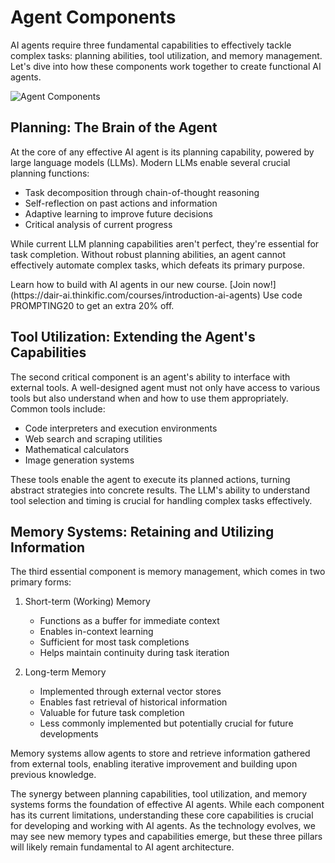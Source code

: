 # Agent Components


AI agents require three fundamental capabilities to effectively tackle complex tasks: planning abilities, tool utilization, and memory management. Let's dive into how these components work together to create functional AI agents.

![Agent Components](../../img/agents/agent-components.png)

## Planning: The Brain of the Agent

At the core of any effective AI agent is its planning capability, powered by large language models (LLMs). Modern LLMs enable several crucial planning functions:

- Task decomposition through chain-of-thought reasoning
- Self-reflection on past actions and information
- Adaptive learning to improve future decisions
- Critical analysis of current progress

While current LLM planning capabilities aren't perfect, they're essential for task completion. Without robust planning abilities, an agent cannot effectively automate complex tasks, which defeats its primary purpose.

<Callout type= "info" emoji="🎓">
Learn how to build with AI agents in our new course. [Join now!](https://dair-ai.thinkific.com/courses/introduction-ai-agents)
Use code PROMPTING20 to get an extra 20% off.
</Callout>

## Tool Utilization: Extending the Agent's Capabilities

The second critical component is an agent's ability to interface with external tools. A well-designed agent must not only have access to various tools but also understand when and how to use them appropriately. Common tools include:

- Code interpreters and execution environments
- Web search and scraping utilities
- Mathematical calculators
- Image generation systems

These tools enable the agent to execute its planned actions, turning abstract strategies into concrete results. The LLM's ability to understand tool selection and timing is crucial for handling complex tasks effectively.

## Memory Systems: Retaining and Utilizing Information

The third essential component is memory management, which comes in two primary forms:

1. Short-term (Working) Memory
   - Functions as a buffer for immediate context
   - Enables in-context learning
   - Sufficient for most task completions
   - Helps maintain continuity during task iteration

2. Long-term Memory
   - Implemented through external vector stores
   - Enables fast retrieval of historical information
   - Valuable for future task completion
   - Less commonly implemented but potentially crucial for future developments

Memory systems allow agents to store and retrieve information gathered from external tools, enabling iterative improvement and building upon previous knowledge.

The synergy between planning capabilities, tool utilization, and memory systems forms the foundation of effective AI agents. While each component has its current limitations, understanding these core capabilities is crucial for developing and working with AI agents. As the technology evolves, we may see new memory types and capabilities emerge, but these three pillars will likely remain fundamental to AI agent architecture.
